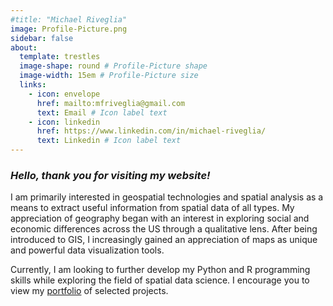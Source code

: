 ```yaml
---
#title: "Michael Riveglia"
image: Profile-Picture.png
sidebar: false
about:
  template: trestles
  image-shape: round # Profile-Picture shape
  image-width: 15em # Profile-Picture size
  links:
    - icon: envelope
      href: mailto:mfriveglia@gmail.com
      text: Email # Icon label text
    - icon: linkedin
      href: https://www.linkedin.com/in/michael-riveglia/
      text: Linkedin # Icon label text
---
```


### *Hello, thank you for visiting my website!*

I am primarily interested in geospatial technologies and spatial analysis as a means to extract useful information from spatial data of all types. My appreciation of geography began with an interest in exploring social and economic differences across the US through a qualitative lens. After being introduced to GIS, I increasingly gained an appreciation of maps as unique and powerful data visualization tools.

Currently, I am looking to further develop my Python and R programming skills while exploring the field of spatial data science. I encourage you to view my [portfolio](portfolio.qmd) of selected projects.
